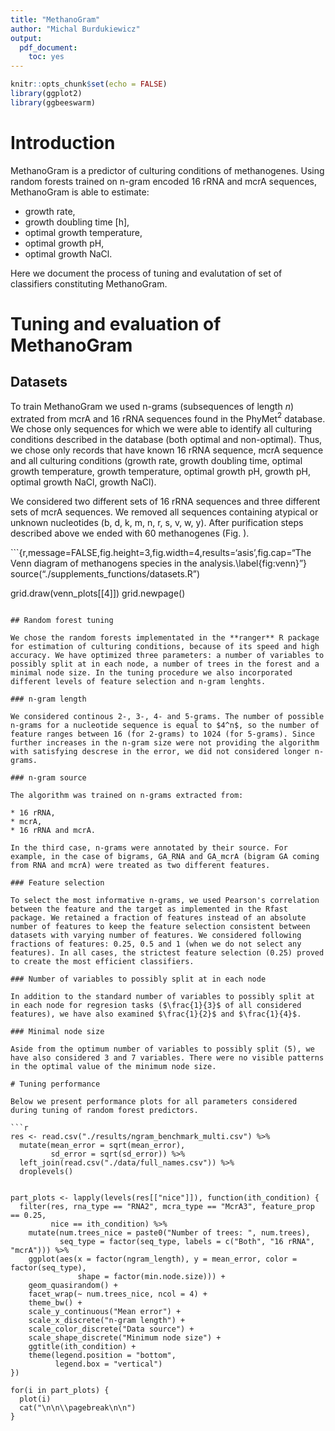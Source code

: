 ```yaml
---
title: "MethanoGram"
author: "Michal Burdukiewicz"
output: 
  pdf_document: 
    toc: yes
---
```


```r
knitr::opts_chunk$set(echo = FALSE)
library(ggplot2)
library(ggbeeswarm)
```

# Introduction

MethanoGram is a predictor of culturing conditions of methanogenes. Using random forests trained on n-gram encoded 16 rRNA and mcrA sequences, MethanoGram is able to estimate:

* growth rate, 
* growth doubling time [h], 
* optimal growth temperature, 
* optimal growth pH,
* optimal growth NaCl.

Here we document the process of tuning and evalutation of set of classifiers constituting MethanoGram.

# Tuning and evaluation of MethanoGram

## Datasets 

To train MethanoGram we used n-grams (subsequences of length $n$) extrated from mcrA and 16 rRNA sequences found in the PhyMet$^2$ database. We chose only sequences for which we were able to identify all culturing conditions described in the database (both optimal and non-optimal). Thus, we chose only records that have known 16 rRNA sequence, mcrA sequence and all culturing conditions (growth rate, growth doubling time, optimal growth temperature, growth temperature, optimal growth pH, growth pH, optimal growth NaCl, growth NaCl). 

We considered two different sets of 16 rRNA sequences and three different sets of mcrA sequences. We removed all sequences containing atypical or unknown nucleotides (b, d, k, m, n, r, s, v, w, y). After purification steps described above we ended with 60 methanogenes (Fig. \ref{fig:venn}). 


```{r,message=FALSE,fig.height=3,fig.width=4,results='asis',fig.cap="The Venn diagram of methanogens species in the analysis.\\label{fig:venn}"}
source("./supplements_functions/datasets.R")

grid.draw(venn_plots[[4]])
grid.newpage()
```

## Random forest tuning 

We chose the random forests implementated in the **ranger** R package for estimation of culturing conditions, because of its speed and high accuracy. We have optimized three parameters: a number of variables to possibly split at in each node, a number of trees in the forest and a minimal node size. In the tuning procedure we also incorporated different levels of feature selection and n-gram lenghts.

### n-gram length

We considered continous 2-, 3-, 4- and 5-grams. The number of possible n-grams for a nucleotide sequence is equal to $4^n$, so the number of feature ranges between 16 (for 2-grams) to 1024 (for 5-grams). Since further increases in the n-gram size were not providing the algorithm with satisfying descrese in the error, we did not considered longer n-grams. 

### n-gram source

The algorithm was trained on n-grams extracted from:

* 16 rRNA,
* mcrA,
* 16 rRNA and mcrA.

In the third case, n-grams were annotated by their source. For example, in the case of bigrams, GA_RNA and GA_mcrA (bigram GA coming from RNA and mcrA) were treated as two different features.

### Feature selection

To select the most informative n-grams, we used Pearson's correlation between the feature and the target as implemented in the Rfast package. We retained a fraction of features instead of an absolute number of features to keep the feature selection consistent between datasets with varying number of features. We considered following fractions of features: 0.25, 0.5 and 1 (when we do not select any features). In all cases, the strictest feature selection (0.25) proved to create the most efficient classifiers.

### Number of variables to possibly split at in each node

In addition to the standard number of variables to possibly split at in each node for regresion tasks ($\frac{1}{3}$ of all considered features), we have also examined $\frac{1}{2}$ and $\frac{1}{4}$.  

### Minimal node size

Aside from the optimum number of variables to possibly split (5), we have also considered 3 and 7 variables. There were no visible patterns in the optimal value of the minimum node size. 

# Tuning performance

Below we present performance plots for all parameters considered during tuning of random forest predictors.

```r
res <- read.csv("./results/ngram_benchmark_multi.csv") %>% 
  mutate(mean_error = sqrt(mean_error),
         sd_error = sqrt(sd_error)) %>% 
  left_join(read.csv("./data/full_names.csv")) %>% 
  droplevels()


part_plots <- lapply(levels(res[["nice"]]), function(ith_condition) {
  filter(res, rna_type == "RNA2", mcra_type == "McrA3", feature_prop == 0.25,
         nice == ith_condition) %>% 
    mutate(num.trees_nice = paste0("Number of trees: ", num.trees),
           seq_type = factor(seq_type, labels = c("Both", "16 rRNA", "mcrA"))) %>% 
    ggplot(aes(x = factor(ngram_length), y = mean_error, color = factor(seq_type), 
               shape = factor(min.node.size))) +
    geom_quasirandom() +
    facet_wrap(~ num.trees_nice, ncol = 4) +
    theme_bw() +
    scale_y_continuous("Mean error") +
    scale_x_discrete("n-gram length") +
    scale_color_discrete("Data source") +
    scale_shape_discrete("Minimum node size") +
    ggtitle(ith_condition) +
    theme(legend.position = "bottom",
          legend.box = "vertical")
})

for(i in part_plots) {
  plot(i)
  cat("\n\n\\pagebreak\n\n")
}
```
